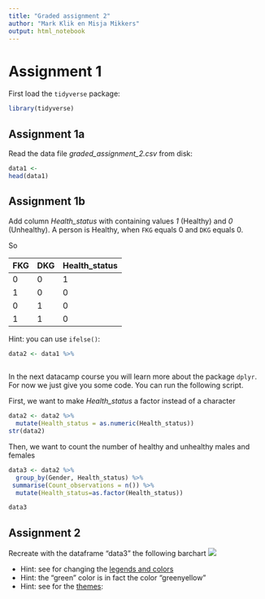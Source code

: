 ---
title: "Graded assignment 2"
author: "Mark Klik en Misja Mikkers"
output: html_notebook
---

# Assignment 1

First load the `tidyverse` package:

```{r}
library(tidyverse)
```


##  Assignment 1a

Read the data file _graded_assignment_2.csv_ from disk:

```{r}
data1 <- 
head(data1)
```

## Assignment 1b

Add column _Health_status_ with containing values _1_ (Healthy) and _0_ (Unhealthy).
A person is Healthy, when `FKG` equals 0 and `DKG` equals 0.

So

| FKG | DKG | Health_status   |
|-----|-----|--------------   |
| 0   | 0   | 1               |
| 1   | 0   | 0               |
| 0   | 1   | 0               |
| 1   | 1   | 0               |

Hint: you can use `ifelse()`:

```{r, echo=FALSE}
data2 <- data1 %>%
  
```

In the next datacamp course you will learn more about the package `dplyr`. For now we just give you some code. You can run the following script.

First, we want to make _Health\_status_ a factor instead of a character

```{r}
data2 <- data2 %>%
  mutate(Health_status = as.numeric(Health_status))
str(data2)
```

Then, we want to count the number of healthy and unhealthy males and females

```{r}
data3 <- data2 %>%
  group_by(Gender, Health_status) %>%
 summarise(Count_observations = n()) %>%
  mutate(Health_status=as.factor(Health_status))

data3
```

## Assignment 2

Recreate with the dataframe "data3" the following barchart ![](../Sourcedata/barchart.png)

* Hint: see for changing the [legends and colors](http://www.cookbook-r.com/Graphs/Legends_(ggplot2)/)
* Hint: the "green" color is in fact the color "greenyellow"
* Hint: see for the [themes](http://ggplot2.tidyverse.org/reference/ggtheme.html): 


```{r}



```


